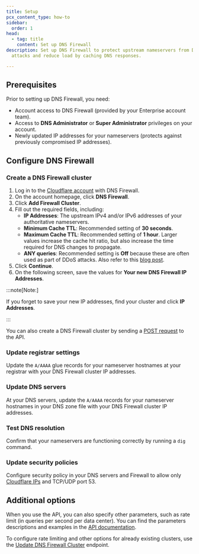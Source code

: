 ```yaml
---
title: Setup
pcx_content_type: how-to
sidebar:
  order: 1
head:
  - tag: title
    content: Set up DNS Firewall
description: Set up DNS Firewall to protect upstream nameservers from DDoS
  attacks and reduce load by caching DNS responses.

---
```



## Prerequisites

Prior to setting up DNS Firewall, you need:

* Account access to DNS Firewall (provided by your Enterprise account team).
* Access to **DNS Administrator** or **Super Administrator** privileges on your account.
* Newly updated IP addresses for your nameservers (protects against previously compromised IP addresses).

## Configure DNS Firewall

### Create a DNS Firewall cluster

<Tabs> <TabItem label="Dashboard">

1. Log in to the [Cloudflare account](https://dash.cloudflare.com) with DNS Firewall.
2. On the account homepage, click **DNS Firewall**.
3. Click **Add Firewall Cluster**.
4. Fill out the required fields, including:
   * **IP Addresses**: The upstream IPv4 and/or IPv6 addresses of your authoritative nameservers.
   * **Minimum Cache TTL**: Recommended setting of **30 seconds**.
   * **Maximum Cache TTL**: Recommended setting of **1 hour**. Larger values increase the cache hit ratio, but also increase the time required for DNS changes to propagate.
   * **ANY queries**: Recommended setting is **Off** because these are often used as part of DDoS attacks. Also refer to this [blog post](https://blog.cloudflare.com/rfc8482-saying-goodbye-to-any/).
5. Click **Continue**.
6. On the following screen, save the values for **Your new DNS Firewall IP Addresses**.

:::note[Note:]


If you forget to save your new IP addresses, find your cluster and click **IP Addresses**.


:::

</TabItem> <TabItem label="API">

You can also create a DNS Firewall cluster by sending a [POST request](/api/operations/dns-firewall-create-dns-firewall-cluster) to the API.

</TabItem> </Tabs>

### Update registrar settings

Update the `A/AAAA` glue records for your nameserver hostnames at your registrar with your DNS Firewall cluster IP addresses.

### Update DNS servers

At your DNS servers, update the `A/AAAA` records for your nameserver hostnames in your DNS zone file with your DNS Firewall cluster IP addresses.

### Test DNS resolution

Confirm that your nameservers are functioning correctly by running a `dig` command.

### Update security policies

Configure security policy in your DNS servers and Firewall to allow only [Cloudflare IPs](https://cloudflare.com/ips) and TCP/UDP port 53.

## Additional options

When you use the API, you can also specify other parameters, such as rate limit (in queries per second per data center). You can find the parameters descriptions and examples in the [API documentation](/api/operations/dns-firewall-create-dns-firewall-cluster).

To configure rate limiting and other options for already existing clusters, use the [Update DNS Firewall Cluster](/api/operations/dns-firewall-update-dns-firewall-cluster) endpoint.
